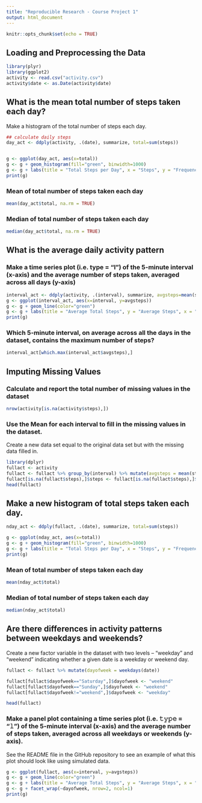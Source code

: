 ```yaml
---
title: "Reproducible Research - Course Project 1"
output: html_document
---
```


```r
knitr::opts_chunk$set(echo = TRUE)
```

## Loading and Preprocessing the Data


```r
library(plyr)
library(ggplot2)
activity <- read.csv("activity.csv")
activity$date <- as.Date(activity$date)

```

## What is the mean total number of steps taken each day?
Make a histogram of the total number of steps each day.
```r
## calculate daily steps
day_act <- ddply(activity, .(date), summarize, total=sum(steps))


g <- ggplot(day_act, aes(x=total))
g <- g + geom_histogram(fill="green", binwidth=1000)
g <- g + labs(title = "Total Steps per Day", x = "Steps", y = "Frequency")
print(g)

```

### Mean of total number of steps taken each day
```r
mean(day_act$total, na.rm = TRUE)
```


### Median of total number of steps taken each day
```r
median(day_act$total, na.rm = TRUE)
```


## What is the average daily activity pattern
### Make a time series plot (i.e. type = "l") of the 5-minute interval (x-axis) and the average number of steps taken, averaged across all days (y-axis)
```r
interval_act <- ddply(activity, .(interval), summarize, avgsteps=mean(steps, na.rm=TRUE))
g <- ggplot(interval_act, aes(x=interval, y=avgsteps))
g <- g + geom_line(color="green")
g <- g + labs(title = "Average Total Steps", y = "Average Steps", x = "Interval")
print(g)
```

### Which 5-minute interval, on average across all the days in the dataset, contains the maximum number of steps?
```r
interval_act[which.max(interval_act$avgsteps),]
```


## Imputing Missing Values
### Calculate and report the total number of missing values in the dataset
```r
nrow(activity[is.na(activity$steps),])
```

### Use the Mean for each interval to fill in the missing values in the dataset. 
Create a new data set equal to the original data set but with the missing data filled in.

```r
library(dplyr)
fullact <- activity
fullact <- fullact %>% group_by(interval) %>% mutate(avgsteps = mean(steps, na.rm=TRUE))
fullact[is.na(fullact$steps),]$steps <- fullact[is.na(fullact$steps),]$avgsteps
head(fullact)
```


## Make a new histogram of total steps taken each day.
```r
nday_act <- ddply(fullact, .(date), summarize, total=sum(steps))

g <- ggplot(nday_act, aes(x=total))
g <- g + geom_histogram(fill="green", binwidth=1000)
g <- g + labs(title = "Total Steps per Day", x = "Steps", y = "Frequency")
print(g)
```

### Mean of total number of steps taken each day
```r
mean(nday_act$total)
```


### Median of total number of steps taken each day
```r
median(nday_act$total)
```

## Are there differences in activity patterns between weekdays and weekends?
Create a new factor variable in the dataset with two levels – “weekday” and “weekend” indicating whether a given date is a weekday or weekend day.

```r
fullact <- fullact %>% mutate(dayofweek = weekdays(date))

fullact[fullact$dayofweek=="Saturday",]$dayofweek <- "weekend"
fullact[fullact$dayofweek=="Sunday",]$dayofweek <- "weekend"
fullact[fullact$dayofweek!="weekend",]$dayofweek <- "weekday"

head(fullact)
```

### Make a panel plot containing a time series plot (i.e. 𝚝𝚢𝚙𝚎 = "𝚕") of the 5-minute interval (x-axis) and the average number of steps taken, averaged across all weekdays or weekends (y-axis). 
See the README file in the GitHub repository to see an example of what this plot should look like using simulated data.

```r

g <- ggplot(fullact, aes(x=interval, y=avgsteps))
g <- g + geom_line(color="green")
g <- g + labs(title = "Average Total Steps", y = "Average Steps", x = "Interval")
g <- g + facet_wrap(~dayofweek, nrow=2, ncol=1)
print(g)

```

